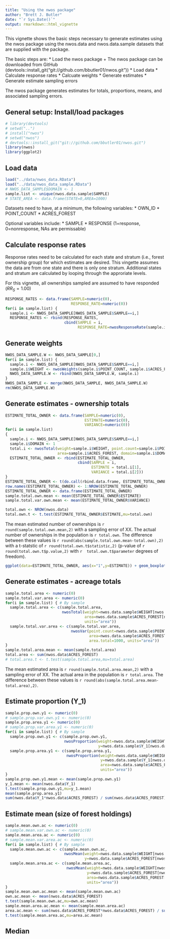 ```yaml
---
title: "Using the nwos package"
author: "Brett J. Butler"
date: "`r Sys.Date()`"
output: rmarkdown::html_vignette
---
```



This vignette shows the basic steps necessary to generate estimates using the nwos package using the nwos.data and nwos.data.sample datasets that are supplied with the package.

The basic steps are:
* Load the nwos package
+ The nwos package can be downloaded from GitHub (devtools::install_git("git://github.com/bbutler01/nwos.git"))
* Load data
* Calculate response rates
* Calcuate weights
* Generate estimates
* Generate estimate sampling errors

The nwos package generates estimates for totals, proportions, means, and associated sampling errors.

## General setup: Install/load packages
```r
# library(devtools)
# setwd("..")
# install("nwos")
# setwd("nwos")
# devtools::install_git("git://github.com/bbutler01/nwos.git")
library(nwos)
library(ggplot2)
```

## Load data
```r
load("../data/nwos_data.RData")
load("../data/nwos_data_sample.RData")
# NWOS_DATA_SAMPLE$DOMAIN <- 1
sample.list <- unique(nwos.data.sample$SAMPLE)
# STATE_AREA <- data.frame(STATE=0,AREA=1000)
```

Datasets need to have, at a minimum, the following variables:
* OWN_ID
* POINT_COUNT
* ACRES_FOREST

Optional variables include:
* SAMPLE
* RESPONSE (1=response, 0=nonresponse, NAs are permissable)

## Calculate response rates
Response rates need to be calculated for each state and stratum (i.e., forest ownership group) for which estimates are desired. This vingette assumes the data are from one state and there is only one stratum. Additional states and stratum are calculated by looping through the approriate levels.

For this vignette, all ownerships sampled are assumed to have responded ($RR_S=1.00$)

```r
RESPONSE_RATES <- data.frame(SAMPLE=numeric(0),
                             RESPONSE_RATE=numeric(0))
for(i in sample.list) {
  sample.i <- NWOS_DATA_SAMPLE[NWOS_DATA_SAMPLE$SAMPLE==i,]
  RESPONSE_RATES <- rbind(RESPONSE_RATES,
                          cbind(SAMPLE = i,
                                RESPONSE_RATE=nwosResponseRate(sample.i$POINT_COUNT, sample.i$RESPONSE)))}
```

## Generate weights
```r
NWOS_DATA_SAMPLE.W <- NWOS_DATA_SAMPLE[0,]
for(i in sample.list) {
  sample.i <- NWOS_DATA_SAMPLE[NWOS_DATA_SAMPLE$SAMPLE==i,]
  sample.i$WEIGHT <- nwosWeights(sample.i$POINT_COUNT, sample.i$ACRES_FOREST, 1000, 1)
  NWOS_DATA_SAMPLE.W <- rbind(NWOS_DATA_SAMPLE.W, sample.i)
}
NWOS_DATA_SAMPLE <- merge(NWOS_DATA_SAMPLE, NWOS_DATA_SAMPLE.W)
rm(NWOS_DATA_SAMPLE.W)
```

## Generate estimates - ownership totals
```r
ESTIMATE_TOTAL_OWNER <- data.frame(SAMPLE=numeric(0),
                                   ESTIMATE=numeric(0),
                                   VARIANCE=numeric(0))
for(i in sample.list)
{
  sample.i <- NWOS_DATA_SAMPLE[NWOS_DATA_SAMPLE$SAMPLE==i,]
  sample.i$DOMAIN <- 1
  total.i <- nwosTotal(weight=sample.i$WEIGHT, point.count=sample.i$POINT_COUNT, response=sample.i$RESPONSE, 
                       area=sample.i$ACRES_FOREST, domain=sample.i$DOMAIN, stratum.area=1000)
  ESTIMATE_TOTAL_OWNER <- rbind(ESTIMATE_TOTAL_OWNER,
                                cbind(SAMPLE = i,
                                      ESTIMATE = total.i[1],
                                      VARIANCE = total.i[2]))
}
ESTIMATE_TOTAL_OWNER <- t(do.call(rbind.data.frame, ESTIMATE_TOTAL_OWNER))
row.names(ESTIMATE_TOTAL_OWNER) <- 1:NROW(ESTIMATE_TOTAL_OWNER)
ESTIMATE_TOTAL_OWNER <- data.frame(ESTIMATE_TOTAL_OWNER)
sample.total.own.mean <- mean(ESTIMATE_TOTAL_OWNER$ESTIMATE)
sample.total.var.own.mean <- mean(ESTIMATE_TOTAL_OWNER$VARIANCE)

total.own <- NROW(nwos.data)
total.own.t <- t.test(ESTIMATE_TOTAL_OWNER$ESTIMATE,mu=total.own)
```

The mean estimated number of ownerships is `r round(sample.total.own.mean,2)` with a sampling error of XX. The actual number of ownerships in the population is `r total.own`. The difference between these values is `r round(abs(sample.total.own.mean-total.own),2)` with a t-statstic of `r round(total.own.t$statistic,2)` (p-value of `r  round(total.own.t$p.value,2)` with `r  total.own.t$parameter` degrees of freedom).

```r
ggplot(data=ESTIMATE_TOTAL_OWNER, aes(x="1",y=ESTIMATE)) + geom_boxplot() + geom_hline(aes(yintercept=total.own, color="red"))
```

## Generate estimates - acreage totals
```r
sample.total.area <- numeric(0)
sample.total.var.area <- numeric(0)
for(i in sample.list) { # By sample
  sample.total.area <- c(sample.total.area,
                         nwosTotal(weight=nwos.data.sample$WEIGHT[nwos.data.sample$SAMPLE==sample.list[i]], 
                                   area=nwos.data.sample$ACRES_FOREST[nwos.data.sample$SAMPLE==sample.list[i]],
                                   units="area"))
  sample.total.var.area <- c(sample.total.var.area,
                             nwosVar(point.count=nwos.data.sample$POINT_COUNT[nwos.data.sample$SAMPLE==sample.list[i]],
                                     area=nwos.data.sample$ACRES_FOREST[nwos.data.sample$SAMPLE==sample.list[i]],
                                     area.total=1000, units="area"))
}
sample.total.area.mean <- mean(sample.total.area)
total.area <- sum(nwos.data$ACRES_FOREST)
# total.area.t <- t.test(sample.total.area,mu=total.area)
```

The mean estimated area is `r round(sample.total.area.mean,2)` with a sampling error of XX. The actual area in the population is `r total.area`. The difference between these values is `r round(abs(sample.total.area.mean-total.area),2)`.

## Estimate proportion (Y_1)
```r
sample.prop.own.y1 <- numeric(0)
# sample.prop.var.own.y1 <- numeric(0)
sample.prop.area.y1 <- numeric(0)
# sample.prop.var.area.y1 <- numeric(0)
for(i in sample.list) { # By sample
  sample.prop.own.y1 <- c(sample.prop.own.y1,
                          nwosProportion(weight=nwos.data.sample$WEIGHT[nwos.data.sample$SAMPLE==sample.list[i]], 
                                         y=nwos.data.sample$Y_1[nwos.data.sample$SAMPLE==sample.list[i]]))
  sample.prop.area.y1 <- c(sample.prop.area.y1,
                           nwosProportion(weight=nwos.data.sample$WEIGHT[nwos.data.sample$SAMPLE==sample.list[i]], 
                                          y=nwos.data.sample$Y_1[nwos.data.sample$SAMPLE==sample.list[i]],
                                          area=nwos.data.sample$ACRES_FOREST[nwos.data.sample$SAMPLE==sample.list[i]],
                                          units="area"))
}
sample.prop.own.y1.mean <- mean(sample.prop.own.y1)
y_1.mean <- mean(nwos.data$Y_1)
t.test(sample.prop.own.y1,mu=y_1.mean)
mean(sample.prop.area.y1)
sum(nwos.data$Y_1*nwos.data$ACRES_FOREST) / sum(nwos.data$ACRES_FOREST)
```

## Estimate mean (size of forest holdings)

```r
sample.mean.own.ac <- numeric(0)
# sample.mean.var.own.ac <- numeric(0)
sample.mean.area.ac <- numeric(0)
# sample.mean.var.area.ac <- numeric(0)
for(i in sample.list) { # By sample
  sample.mean.own.ac <- c(sample.mean.own.ac,
                          nwosMean(weight=nwos.data.sample$WEIGHT[nwos.data.sample$SAMPLE==sample.list[i]], 
                                   y=nwos.data.sample$ACRES_FOREST[nwos.data.sample$SAMPLE==sample.list[i]]))
  sample.mean.area.ac <- c(sample.mean.area.ac,
                           nwosMean(weight=nwos.data.sample$WEIGHT[nwos.data.sample$SAMPLE==sample.list[i]], 
                                    y=nwos.data.sample$ACRES_FOREST[nwos.data.sample$SAMPLE==sample.list[i]],
                                    area=nwos.data.sample$ACRES_FOREST[nwos.data.sample$SAMPLE==sample.list[i]],
                                    units="area"))
}
sample.mean.own.ac.mean <- mean(sample.mean.own.ac)
own.ac.mean <- mean(nwos.data$ACRES_FOREST)
t.test(sample.mean.own.ac,mu=own.ac.mean)
sample.mean.area.ac.mean <- mean(sample.mean.area.ac)
area.ac.mean <- sum(nwos.data$ACRES_FOREST*nwos.data$ACRES_FOREST) / sum(nwos.data$ACRES_FOREST)
t.test(sample.mean.area.ac,mu=area.ac.mean)
```

## Median
